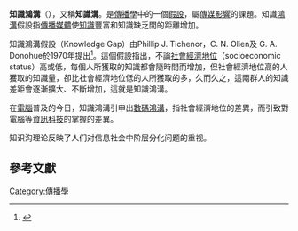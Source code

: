 '''知識鴻溝'''（{{lang-en|'''Knowledge gap hypothesis'''}}），又稱'''知識溝'''。是[[傳播學|傳播學]]中的一個[[假設|假設]]，屬[[傳媒影響|傳媒影響]]的課題。知識[[鴻溝|鴻溝]]假設指[[傳播媒體|傳播媒體]]使[[知識|知識]]豐富和知識缺乏間的距離增加。

知識鴻溝假設（Knowledge Gap）由Phillip J. Tichenor，C. N. Olien及 G. A. Donohue於1970年提出<ref>{{Cite journal|title=Mass Media Flow and Differential Growth in Knowledge|url=https://doi.org/10.1086/267786|last=Tichenor|first=P. J.|last2=Donohue|first2=G. A.|date=1970|journal=Public Opinion Quarterly|issue=2|doi=10.1086/267786|volume=34|pages=159|language=en|issn=0033-362X|last3=Olien|first3=C. N.}}</ref>。這個假設指出，不論[[社會經濟地位|社會經濟地位]]（socioeconomic status）高或低，每個人所獲取的知識都會隨時間而增加，但社會經濟地位高的人獲取的知識量，卻比社會經濟地位低的人所獲取的多，久而久之，這兩群人的知識差距會逐漸擴大、不斷增加，這就是知識鴻溝。

在[[電腦|電腦]]普及的今日，知識鴻溝引申出[[數位落差|數碼鴻溝]]，指社會經濟地位的差異，而引致對電腦等[[資訊科技|資訊科技]]的掌握的差異。

知识沟理论反映了人们对信息社会中阶层分化问题的重视。

== 參考文獻 ==
<references />{{Media-stub}}
{{傳播理論}}
[[Category:傳播學|Category:傳播學]]